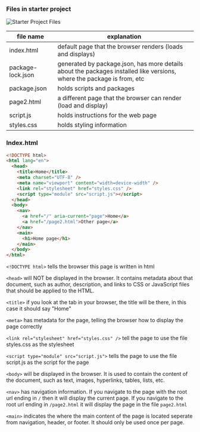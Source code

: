 ### Files in starter project

![Starter Project Files](/images/starter_files.png "starter files")

| file name         | explanation                                                                                                            |
| ----------------- | ---------------------------------------------------------------------------------------------------------------------- |
| index.html        | default page that the browser renders (loads and displays)                                                             |
| package-lock.json | generated by package.json, has more details about the packages installed like versions, where the package is from, etc |
| package.json      | holds scripts and packages                                                                                             |
| page2.html        | a different page that the browser can render (load and display)                                                        |
| script.js         | holds instructions for the web page                                                                                    |
| styles.css        | holds styling information                                                                                              |



### Index.html
```html filename="index.html"
<!DOCTYPE html> 
<html lang="en">
  <head>
    <title>Home</title>
    <meta charset="UTF-8" />
    <meta name="viewport" content="width=device-width" />
    <link rel="stylesheet" href="styles.css" />
    <script type="module" src="script.js"></script>
  </head>
  <body>
    <nav>
      <a href="/" aria-current="page">Home</a>
      <a href="/page2.html">Other page</a>
    </nav>
    <main>
      <h1>Home page</h1>
    </main>
  </body>
</html>
```
`<!DOCTYPE html>` tells the browser this page is written in html

`<head>` will NOT be displayed in the browser. It contains metadata about that document, such as author, description, and links to CSS or JavaScript files that should be applied to the HTML.

`<title>` if you look at the tab in your browser, the title will be there, in this case it should say "Home"

`<meta>` has metadata for the page, telling the browser how to display the page correctly

`<link rel="stylesheet" href="styles.css" />` tell the page to use the file styles.css as the stylesheet 

`<script type="module" src="script.js">` tells the page to use the file script.js as the script for the page

`<body>` will be displayed in the browser. It is used to contain the content of the document, such as text, images, hyperlinks, tables, lists, etc. 

`<nav>` has navigation information. If you navigate to the page with the root url ending in `/` then it will display the current page. If you navigate to the root url ending in `/page2.html` it will display the page in the file `page2.html`

`<main>` indicates the where the main content of the page is located seperate from navigation, header, or footer. It should only be used once per page.
